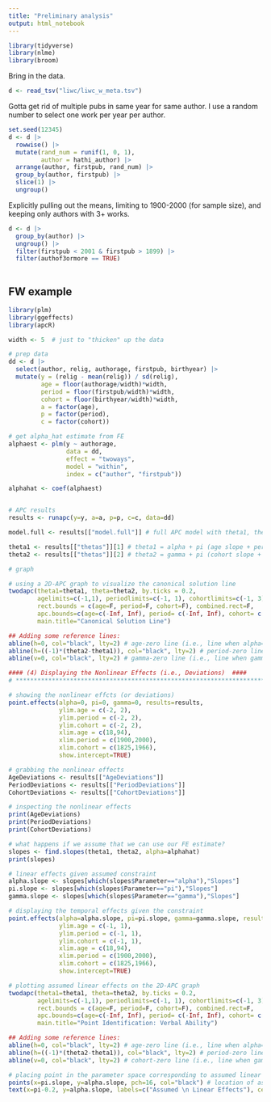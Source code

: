 ```yaml
---
title: "Preliminary analysis"
output: html_notebook
---
```


```r
library(tidyverse)
library(nlme)
library(broom)

```

Bring in the data.

```r
d <- read_tsv("liwc/liwc_w_meta.tsv")

```

Gotta get rid of multiple pubs in same year for same author. I use a random number to select one work per year per author.

```r
set.seed(12345)
d <- d |>
  rowwise() |> 
  mutate(rand_num = runif(1, 0, 1),
         author = hathi_author) |> 
  arrange(author, firstpub, rand_num) |> 
  group_by(author, firstpub) |> 
  slice(1) |> 
  ungroup()

```

Explicitly pulling out the means, limiting to 1900-2000 (for sample size), and keeping only authors with 3+ works.

```r
d <- d |> 
  group_by(author) |> 
  ungroup() |> 
  filter(firstpub < 2001 & firstpub > 1899) |> 
  filter(authof3ormore == TRUE)
  

```

## FW example

```r
library(plm)
library(ggeffects)
library(apcR)

width <- 5  # just to "thicken" up the data

# prep data
dd <- d |> 
  select(author, relig, authorage, firstpub, birthyear) |> 
  mutate(y = (relig - mean(relig)) / sd(relig),
         age = floor(authorage/width)*width,
         period = floor(firstpub/width)*width,
         cohort = floor(birthyear/width)*width,
         a = factor(age),
         p = factor(period),
         c = factor(cohort))

# get alpha_hat estimate from FE
alphaest <- plm(y ~ authorage,
                data = dd,
                effect = "twoways",
                model = "within",
                index = c("author", "firstpub"))

alphahat <- coef(alphaest)


# APC results
results <- runapc(y=y, a=a, p=p, c=c, data=dd)

model.full <- results[["model.full"]] # full APC model with theta1, theta2, and APC nonlinearities

theta1 <- results[["thetas"]][1] # theta1 = alpha + pi (age slope + period slope)
theta2 <- results[["thetas"]][2] # theta2 = gamma + pi (cohort slope + period slope)

# graph

# using a 2D-APC graph to visualize the canonical solution line
twodapc(theta1=theta1, theta=theta2, by.ticks = 0.2,
        agelimits=c(-1,1), periodlimits=c(-1, 1), cohortlimits=c(-1, 3),
        rect.bounds = c(age=F, period=F, cohort=F), combined.rect=F,
        apc.bounds=c(age=c(-Inf, Inf), period= c(-Inf, Inf), cohort= c(-Inf, Inf)),
        main.title="Canonical Solution Line")

## Adding some reference lines:
abline(h=0, col="black", lty=2) # age-zero line (i.e., line when alpha=0)
abline(h=((-1)*(theta2-theta1)), col="black", lty=2) # period-zero line (i.e., line when pi=0)
abline(v=0, col="black", lty=2) # gamma-zero line (i.e., line when gamma=0)
```

```r
#### (4) Displaying the Nonlinear Effects (i.e., Deviations)  ####
# ************************************************************************************** #

# showing the nonlinear effcts (or deviations)
point.effects(alpha=0, pi=0, gamma=0, results=results,
              ylim.age = c(-2, 2), 
              ylim.period = c(-2, 2),
              ylim.cohort = c(-2, 2), 
              xlim.age = c(18,94),
              xlim.period = c(1900,2000),
              xlim.cohort = c(1825,1966),
              show.intercept=TRUE)

# grabbing the nonlinear effects
AgeDeviations <- results[["AgeDeviations"]]
PeriodDeviations <- results[["PeriodDeviations"]]
CohortDeviations <- results[["CohortDeviations"]]

# inspecting the nonlinear effects
print(AgeDeviations)
print(PeriodDeviations)
print(CohortDeviations)
```

```r
# what happens if we assume that we can use our FE estimate?
slopes <- find.slopes(theta1, theta2, alpha=alphahat)
print(slopes)

# linear effects given assumed constraint
alpha.slope <- slopes[which(slopes$Parameter=="alpha"),"Slopes"]
pi.slope <- slopes[which(slopes$Parameter=="pi"),"Slopes"]
gamma.slope <- slopes[which(slopes$Parameter=="gamma"),"Slopes"]

# displaying the temporal effects given the constraint
point.effects(alpha=alpha.slope, pi=pi.slope, gamma=gamma.slope, results=results,
              ylim.age = c(-1, 1), 
              ylim.period = c(-1, 1),
              ylim.cohort = c(-1, 1), 
              xlim.age = c(18,94),
              xlim.period = c(1900,2000),
              xlim.cohort = c(1825,1966),
              show.intercept=TRUE)

```

```r
# plotting assumed linear effects on the 2D-APC graph
twodapc(theta1=theta1, theta=theta2, by.ticks = 0.2,
        agelimits=c(-1,1), periodlimits=c(-1, 1), cohortlimits=c(-1, 3),
        rect.bounds = c(age=F, period=F, cohort=F), combined.rect=F,
        apc.bounds=c(age=c(-Inf, Inf), period= c(-Inf, Inf), cohort= c(-Inf, Inf)),
        main.title="Point Identification: Verbal Ability")

## Adding some reference lines:
abline(h=0, col="black", lty=2) # age-zero line (i.e., line when alpha=0)
abline(h=((-1)*(theta2-theta1)), col="black", lty=2) # period-zero line (i.e., line when pi=0)
abline(v=0, col="black", lty=2) # cohort-zero line (i.e., line when gamma=0)

# placing point in the parameter space corresponding to assumed linear effects
points(x=pi.slope, y=alpha.slope, pch=16, col="black") # location of assumed linear effects
text(x=pi-0.2, y=alpha.slope, labels=c("Assumed \n Linear Effects"), cex=0.6) # accompanying text

```
